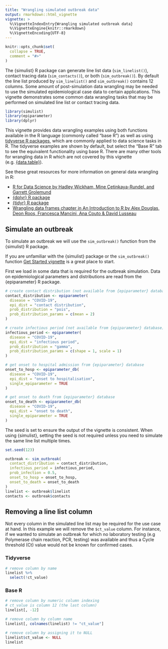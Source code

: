```yaml
---
title: "Wrangling simulated outbreak data"
output: rmarkdown::html_vignette
vignette: >
  %\VignetteIndexEntry{Wrangling simulated outbreak data}
  %\VignetteEngine{knitr::rmarkdown}
  %\VignetteEncoding{UTF-8}
---
```


```r
knitr::opts_chunk$set(
  collapse = TRUE,
  comment = "#>"
)
```

The {simulist} R package can generate line list data (`sim_linelist()`), contact tracing data (`sim_contacts()`), or both (`sim_outbreak()`). By default the line list produced by `sim_linelist()` and `sim_outbreak()` contains 12 columns. Some amount of post-simulation data wrangling may be needed to use the simulated epidemiological case data to certain applications. This vignette demonstrates some common data wrangling tasks that may be performed on simulated line list or contact tracing data.

```r
library(simulist)
library(epiparameter)
library(dplyr)
```

This vignette provides data wrangling examples using both functions available in the R language (commonly called "base R") as well as using [tidyverse R packages](https://www.tidyverse.org/), which are commonly applied to data science tasks in R. The tidyverse examples are shown by default, but select the "Base R" tab to see the equivalent functionality using base R. There are many other tools for wrangling data in R which are not covered by this vignette (e.g. [{data.table}](https://rdatatable.gitlab.io/data.table/)).

::: {.alert .alert-info}
See these great resources for more information on general data wrangling in R:

* [R for Data Science by Hadley Wickham, Mine Çetinkaya-Rundel, and Garrett Grolemund](https://r4ds.hadley.nz/)
* [{dplyr} R package](https://dplyr.tidyverse.org/)
* [{tidyr} R package](https://github.com/tidyverse/tidyr)
* [Wrangling data frames chapter in An Introduction to R by Alex Douglas, Deon Roos, Francesca Mancini, Ana Couto & David Lusseau](https://intro2r.com/wrangling-data-frames.html)
:::

## Simulate an outbreak

To simulate an outbreak we will use the `sim_outbreak()` function from the {simulist} R package.

::: {.alert .alert-info}
If you are unfamiliar with the {simulist} package or the `sim_outbreak()` function [Get Started vignette](simulist.html) is a great place to start.
:::

First we load in some data that is required for the outbreak simulation. Data on epidemiological parameters and distributions are read from the {epiparameter} R package.

```r
# create contact distribution (not available from {epiparameter} database)
contact_distribution <- epiparameter(
  disease = "COVID-19",
  epi_dist = "contact distribution",
  prob_distribution = "pois",
  prob_distribution_params = c(mean = 2)
)

# create infectious period (not available from {epiparameter} database)
infectious_period <- epiparameter(
  disease = "COVID-19",
  epi_dist = "infectious period",
  prob_distribution = "gamma",
  prob_distribution_params = c(shape = 1, scale = 1)
)

# get onset to hospital admission from {epiparameter} database
onset_to_hosp <- epiparameter_db(
  disease = "COVID-19",
  epi_dist = "onset to hospitalisation",
  single_epiparameter = TRUE
)

# get onset to death from {epiparameter} database
onset_to_death <- epiparameter_db(
  disease = "COVID-19",
  epi_dist = "onset to death",
  single_epiparameter = TRUE
)
```

The seed is set to ensure the output of the vignette is consistent. When using {simulist}, setting the seed is not required unless you need to simulate the same line list multiple times.

```r
set.seed(123)
```

```r
outbreak <- sim_outbreak(
  contact_distribution = contact_distribution,
  infectious_period = infectious_period,
  prob_infection = 0.5,
  onset_to_hosp = onset_to_hosp,
  onset_to_death = onset_to_death
)
linelist <- outbreak$linelist
contacts <- outbreak$contacts
```

## Removing a line list column {.tabset}

Not every column in the simulated line list may be required for the use case at hand. In this example we will remove the `$ct_value` column. For instance, if we wanted to simulate an outbreak for which no laboratory testing (e.g Polymerase chain reaction, PCR, testing) was available and thus a Cycle threshold (Ct) value would not be known for confirmed cases.

### Tidyverse

```r
# remove column by name
linelist %>%
  select(!ct_value)
```

### Base R

```r
# remove column by numeric column indexing
# ct_value is column 12 (the last column)
linelist[, -12]

# remove column by column name
linelist[, colnames(linelist) != "ct_value"]

# remove column by assigning it to NULL
linelist$ct_value <- NULL
linelist
```

## {-}
